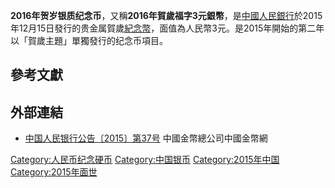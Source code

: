 {{USCoin
| Country             = 中華人民共和國
| Denomination        = 2016年贺岁银质纪念币
| Value               = 3元（
| Unit                = [[人民幣|人民幣]]）
| Mass                = 
| Diameter            = 25
| Diameter_inh       = 
| Thickness           = 
| Thickness_inch      = 
| Edge                = 
| Silver_troy_oz      = 
| Composition =
  {{plainlist |
* [[银|银]]
 }}
| Years of Minting    = 2015年
| Mintage = 最大發行量190萬枚
| Mint marks            = 
| Obverse             = 
| Obverse Design      =
| Obverse Designer    = 
| Obverse Design Date   = 
| Reverse               = 
| Reverse Design        = 
| Reverse Designer      =
| Reverse Design Date   = 
}}

'''2016年贺岁银质纪念币'''，又稱'''2016年賀歲福字3元銀幣'''，是[[中國人民銀行|中國人民銀行]]於2015年12月15日發行的贵金属賀歲[[紀念幣|紀念幣]]，面值為人民幣3元。{{R|人行2015第37号}}是2015年開始的第二年以「賀歲主題」單獨發行的纪念币項目。{{r|金秋商贸}}

==參考文獻==
{{reflist|refs=
<!--機關網站-->
<ref name="人行2015第37号">{{cite web | author1 = 中國人民銀行 | title = 中国人民银行公告〔2015〕第37号 | url = http://www.pbc.gov.cn/zhengwugongkai/127924/128038/128109/2984410/2015120116322767872.pdf | website = 中國人民銀行 | publisher = 中國人民銀行 | date = 2015-11-24 | accessdate = 2016-01-11 | quote = 中国人民银行定于2015年12月15日发行2016年贺岁银质纪念币1枚。该枚银质纪念币为中华人民共和国法定货币。<br>一、纪念币图案<br>（一）正面图案。<br>该枚银质纪念币正面图案为中华人民共和国国徽，并刊国名、年号。<br>（二）背面图案。<br>该枚银质纪念币背面图案为“福”字造型，配以月亮门、蝙蝠、牡丹花等装饰图案组合设计，并刊面额。<br>二、纪念币规格和发行量<br>该枚银质纪念币为普制币，圆形，含纯银8克，直径25毫米，面额3元，成色99.9%，最大发行量190万枚。<br><br>面额：3元<br>材质：银<br>成色：99.9%<br><br>质量：普制<br>重量：8克<br>形状：圆形<br>直径：25毫米<br>最大发行量：190万枚<br>正面图案：中华人民共和国国徽，并刊国名、年号。<br>背面图案：“福”字造型，配以月亮门、蝙蝠、牡丹花等装饰图案组合设计，并刊面额。 | archive-date = 2019-09-02 | archive-url = https://web.archive.org/web/20190902152145/http://www.pbc.gov.cn/zhengwugongkai/127924/128038/128109/2984410/2015120116322767872.pdf | dead-url = no }}</ref>
<ref name="金秋商贸">{{cite web |author=金秋商贸（北京）有限公司 |website=中国金币网 |title=月亮门开， 福伴春来——鉴赏2016年贺岁纪念银币 |date=2015-12-22 |url=http://www.chngc.net/favorite/1280/42173.html |archiveurl=https://archive.is/20160111101403/http://www.chngc.net/favorite/1280/42173.html |archivedate=2016-01-11 |deadurl=yes |accessdate=2016-01-11 }}</ref>
<!--新聞報導-->

}}
==外部連結==
*[http://www.chngc.net/zhuanti/2016/hs/fxgg.html 中国人民银行公告〔2015〕第37号]{{Wayback|url=http://www.chngc.net/zhuanti/2016/hs/fxgg.html |date=20160113002112 }} 中國金幣總公司中國金幣網

{{Coin-stub}}

[[Category:人民币纪念硬币|Category:人民币纪念硬币]]
[[Category:中国银币|Category:中国银币]]
[[Category:2015年中国|Category:2015年中国]]
[[Category:2015年面世|Category:2015年面世]]